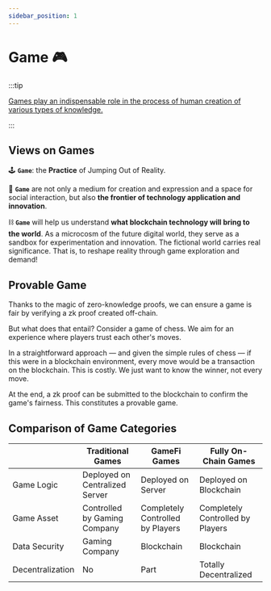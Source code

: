 ```yaml
---
sidebar_position: 1
---
```


# Game 🎮

:::tip

<u>Games play an indispensable role in the process of human creation of various types of knowledge.</u>

:::

## Views on Games

🕹️ **`Game`**: the **Practice** of Jumping Out of Reality.

🎲 **`Game`** are not only a medium for creation and expression and a space for social interaction, but also **the frontier of technology application and innovation**.

⛓️ **`Game`** will help us understand **what blockchain technology will bring to the world**. As a microcosm of the future digital world, they serve as a sandbox for experimentation and innovation. The fictional world carries real significance. That is, to reshape reality through game exploration and demand!

## Provable Game

Thanks to the magic of zero-knowledge proofs, we can ensure a game is fair by verifying a zk proof created off-chain.

But what does that entail? Consider a game of chess. We aim for an experience where players trust each other's moves.

In a straightforward approach — and given the simple rules of chess — if this were in a blockchain environment, every move would be a transaction on the blockchain. This is costly. We just want to know the winner, not every move.

At the end, a zk proof can be submitted to the blockchain to confirm the game's fairness. This constitutes a provable game.

## Comparison of Game Categories


|                 |       Traditional Games        |          GameFi Games            | Fully On-Chain Games |
| ----------------|--------------------------------|----------------------------------|---------------------|
| Game Logic      | Deployed on Centralized Server |       Deployed on Server         | Deployed on Blockchain |
| Game Asset      | Controlled by Gaming Company   | Completely Controlled by Players | Completely Controlled by Players |
| Data Security   |        Gaming Company          |           Blockchain             | Blockchain |
| Decentralization|              No                |              Part                | Totally Decentralized |
